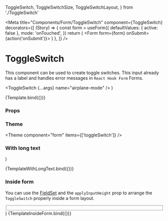   ToggleSwitch,
  ToggleSwitchSize,
  ToggleSwitchLayout,
} from './ToggleSwitch'

<Meta
  title="Components/Form/ToggleSwitch"
  component={ToggleSwitch}
  decorators={[
    (Story) => {
      const form = useForm({
        defaultValues: { active: false },
        mode: 'onTouched',
      })
      return (
        <Form form={form} onSubmit={action('onSubmit')}>
          <Story />
        </Form>
      )
    },
  ]}
/>

# ToggleSwitch

This component can be used to create toggle switches. This input already has a label and handles error messages in `React Hook Form` Forms.

  <ToggleSwitch {...args} name="airplane-mode" />
)

<Canvas>
  <Story
    name="Default"
    args={{
      label: 'Airplane mode',
      layout: ToggleSwitchLayout.start,
      size: ToggleSwitchSize.md,
      applyInputHeight: false,
      mode: Mode.light,
      disabled: false,
    }}
    argTypes={{
      layout: {
        options: Object.values(ToggleSwitchLayout),
        control: {
          type: 'radio',
        },
      },
      size: {
        options: Object.values(ToggleSwitchSize),
        control: {
          type: 'radio',
        },
      },
      mode: {
        options: Object.values(Mode),
        control: {
          type: 'radio',
        },
      },
    }}
  >
    {Template.bind({})}
  </Story>
</Canvas>

### Props

<ArgsTable story="Default" />

### Theme

<Theme component="form" items={['toggleSwitch']} />

### With long text

  <ToggleSwitch
    name="toggle-w-long-text"
    label="This switch has a very long text to show the behavior of a line break within the ToggleSwitch component. Adjust the width of the window to see the positioning of the elements within the component."
  />
)

<Canvas>
  <Story name="With long text">{TemplateWithLongText.bind({})}</Story>
</Canvas>

### Inside form

You can use the [FieldSet](/docs/components-form-fieldset--default-story) and the `applyInputHeight` prop to arrange the `ToggleSwitch` properly inside a form layout.

  <FieldSet label="Privacy">
    <ToggleSwitch
      name="toggle-inside-form"
      label="Accept the privacy policy"
      layout={ToggleSwitchLayout.spaceBetween}
      applyInputHeight
    />
  </FieldSet>
)

<Canvas>
  <Story name="Inside form">{TemplateInsideForm.bind({})}</Story>
</Canvas>
